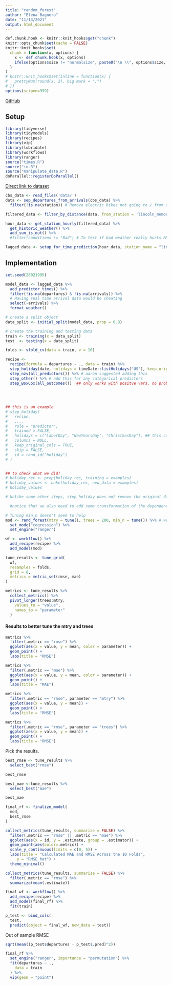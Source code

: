 ```yaml
---
title: "random_forest"
author: "Elena Bagnera"
date: "11/13/2021"
output: html_document
---
```


```r
def.chunk.hook <- knitr::knit_hooks$get("chunk")
knitr::opts_chunk$set(cache = FALSE)
knitr::knit_hooks$set(
  chunk = function(x, options) {
    x <- def.chunk.hook(x, options)
    ifelse(options$size != "normalsize", paste0("\n \\", options$size, "\n\n", x, "\n\n \\normalsize"), x)
  }
)
# knitr::knit_hooks$set(inline = function(x) {
#   prettyNum(round(x, 2), big.mark = ",")
# })
options(scipen=999)
```

\begin{center}
\Huge{PPOL 670 | Final Project}

\Huge{Random Forest}
\end{center}

\vspace{0.1in}

[GitHub](https://github.com/elenabagnera/CapitalBikesProject)

## Setup

```r
library(tidyverse)
library(tidymodels)
library(recipes)
library(vip)
library(lubridate)
library(workflows)
library(ranger)
source("times.R")
source("io.R")
source("manipulate_data.R")
doParallel::registerDoParallel()
```

[Direct link to dataset](https://s3.amazonaws.com/capitalbikeshare-data/202108-capitalbikeshare-tripdata.zip)

```r

cbs_data <- read_files('data/')
data <- sep_departures_from_arrivals(cbs_data) %>%
  filter(!is.na(station)) # Remove electric bikes not going to / from a station

filtered_data <- filter_by_distance(data, from_station = 'lincoln_memorial', distance_m = 1600)

hour_data <- get_station_hourly(filtered_data) %>%
  get_historic_weather() %>% 
  add_sun_is_out() %>% 
  #filter(conditions != "Bad") # To test if bad weather really hurts RMSE that much

lagged_data <- setup_for_time_prediction(hour_data, station_name = "lincoln_memorial")
```

## Implementation

```r

set.seed(28021995)

model_data <- lagged_data %>%
  add_predictor_times() %>%
  filter(!is.na(departures) & !is.na(arrivals)) %>%
  # Having real time arrival data would be cheating
  select(-arrivals) %>%
  format_weather()

# create a split object
data_split <- initial_split(model_data, prop = 0.8)

# create the training and testing data
train <- training(x = data_split)
test  <- testing(x = data_split)

folds <- vfold_cv(data = train, v = 10)

recipe <-
  recipe(formula = departures ~ ., data = train) %>%
  step_holiday(date, holidays = timeDate::listHolidays("US"), keep_original_cols = FALSE) %>% # aaron said we should put more weight on some holidays rather than other, for example 4th of july and inauguration day especially since we are looking at lincoln memorial
  step_nzv(all_predictors()) %>% # aaron suggested adding this
  step_other() %>% # add this for any categorical predictors
  step_BoxCox(all_outcomes())  ## only works with positve vars, no problem in our case
  
  
  
  
## this is an example
# step_holiday(
#   recipe,
#   ...,
#   role = "predictor",
#   trained = FALSE,
#   holidays = c("LaborDay", "NewYearsDay", "ChristmasDay"), ## this could be inserted instead of timeDate::listHolidays("US")
#   columns = NULL,
#   keep_original_cols = TRUE,
#   skip = FALSE,
#   id = rand_id("holiday")
# )


## to check what we did!
# holiday_rec <- prep(holiday_rec, training = examples)
# holiday_values <- bake(holiday_rec, new_data = examples)
# holiday_values

# Unlike some other steps, step_holiday does not remove the original date variables by default. Set keep_original_cols to FALSE to remove them.

  #notice that we also need to add some transformation of the dependent variable
```

```r
# Tuning min_n doesn't seem to help
mod <- rand_forest(mtry = tune(), trees = 200, min_n = tune()) %>% # we should have anywhere between 100 and 1000 trees
  set_mode("regression") %>%
  set_engine("ranger")

wf <- workflow() %>%
  add_recipe(recipe) %>%
  add_model(mod)

tune_results <- tune_grid(
  wf,
  resamples = folds,
  grid = 8,
  metrics = metric_set(rmse, mae)
)

metrics <- tune_results %>%
  collect_metrics() %>%
  pivot_longer(trees:mtry,
    values_to = "value",
    names_to = "parameter"
  )
```

#### Results to better tune the mtry and trees

```r
metrics %>%
  filter(.metric == "rmse") %>%
  ggplot(aes(x = value, y = mean, color = parameter)) +
  geom_point() +
  labs(title = "RMSE")

metrics %>%
  filter(.metric == "mae") %>%
  ggplot(aes(x = value, y = mean, color = parameter)) +
  geom_point() +
  labs(title = "MAE")

metrics %>%
  filter(.metric == "rmse", parameter == "mtry") %>%
  ggplot(aes(x = value, y = mean)) +
  geom_point() +
  labs(title = "RMSE")

metrics %>%
  filter(.metric == "rmse", parameter == "trees") %>%
  ggplot(aes(x = value, y = mean)) +
  geom_point() +
  labs(title = "RMSE")
```

Pick the results.

```r
best_rmse <- tune_results %>%
  select_best("rmse")

best_rmse

best_mae <-tune_results %>%
  select_best("mae")

best_mae

final_rf <- finalize_model(
  mod,
  best_rmse
)

collect_metrics(tune_results, summarize = FALSE) %>%
  filter(.metric == "rmse" || .metric == "mae") %>%
  ggplot(aes(x = id, y = .estimate, group = .estimator)) +
  geom_point(aes(color=.metric)) +
  scale_y_continuous(limits = c(0, 5)) +
  labs(title = "Calculated MAE and RMSE Across the 10 Folds",
     y = "RMSE_hat") +
  theme_minimal()

collect_metrics(tune_results, summarize = FALSE) %>%
  filter(.metric == "rmse") %>%
  summarize(mean(.estimate))
```

```r
final_wf <- workflow() %>%
  add_recipe(recipe) %>%
  add_model(final_rf) %>%
  fit(train)

p_test <- bind_cols(
  test,
  predict(object = final_wf, new_data = test))
```

Out of sample RMSE

```r
sqrt(mean((p_test$departures - p_test$.pred)^2))
```

```r
final_rf %>%
  set_engine("ranger", importance = "permutation") %>%
  fit(departures ~ .,
    data = train
  ) %>%
  vip(geom = "point")
```
